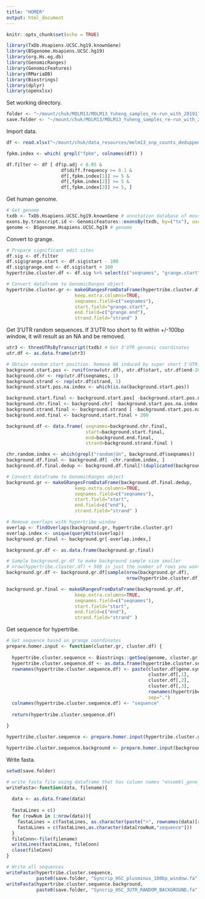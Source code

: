 ```yaml
---
title: "HOMER"
output: html_document
---
```


```r
knitr::opts_chunk$set(echo = TRUE)
```


```r
library(TxDb.Hsapiens.UCSC.hg19.knownGene)
library(BSgenome.Hsapiens.UCSC.hg19)
library(org.Hs.eg.db)
library(GenomicRanges)
library(GenomicFeatures)
library(RMariaDB)
library(Biostrings)
library(dplyr)
library(openxlsx)
```

Set working directory.

```r
folder <- "~/mount/chuk/MOLM13/MOLM13_Yuheng_samples_re-run_with_20191114_pipeline/HOMER/"
save.folder <- "~/mount/chuk/MOLM13/MOLM13_Yuheng_samples_re-run_with_20191114_pipeline/HOMER/"
```

Import data.

```r
df <- read.xlsx("~/mount/chuk/data_resources/molm13_snp_counts_dedupped_significant.xlsx")

fpkm.index <- which( grepl("fpkm", colnames(df)) )

df.filter <- df [ df$p.adj < 0.05 &
                    df$diff.frequency >= 0.1 &
                    df[,fpkm.index[1]] >= 5 &
                    df[,fpkm.index[2]] >= 5 &
                    df[,fpkm.index[3]] >= 5, ]
```

Get human genome.

```r
# Get genome
txdb <- TxDb.Hsapiens.UCSC.hg19.knownGene # annotation database of mouse genome
exons.by.transcript.id <- GenomicFeatures::exonsBy(txdb, by=("tx"), use.names = TRUE) # Group exons by transcript ID
genome <- BSgenome.Hsapiens.UCSC.hg19 # genome
```

Convert to grange.

```r
# Prepare significant edit sites
df.sig <- df.filter
df.sig$grange.start <- df.sig$start - 100
df.sig$grange.end <- df.sig$start + 100
hypertribe.cluster.df <- df.sig %>% select(c("seqnames", "grange.start", "grange.end", "strand", "gene.symbol"))

# Convert dataframe to GenomicRanges object
hypertribe.cluster.gr <- makeGRangesFromDataFrame(hypertribe.cluster.df,
                         keep.extra.columns=TRUE,
                         seqnames.field=c("seqnames"),
                         start.field="grange.start",
                         end.field=c("grange.end"),
                         strand.field="strand" )
```

Get 3'UTR random sequences. If 3'UTR too short to fit within +/-100bp window, it will result as an NA and be removed.

```r
utr3 <- threeUTRsByTranscript(txdb) # Get 3'UTR genomic coordinates
utr.df <- as.data.frame(utr3)

# Obtain random start position. Remove NA induced by super short 3'UTR.
background.start.pos <- runif(nrow(utr.df), utr.df$start, utr.df$end-200)
background.chr <- rep(utr.df$seqnames, 1)
background.strand <- rep(utr.df$strand, 1)
background.start.pos.na.index <- which(is.na(background.start.pos))

background.start.final <- background.start.pos[ -background.start.pos.na.index ]
background.chr.final <- background.chr[ -background.start.pos.na.index ]
background.strand.final <- background.strand [ -background.start.pos.na.index ]
background.end.final <- background.start.final + 200

background.df <- data.frame( seqnames=background.chr.final,
                             start=background.start.final,
                             end=background.end.final,
                             strand=background.strand.final )

chr.random.index <- which(grepl("random|Un", background.df$seqnames))
background.df.final <- background.df[ -chr.random.index, ]
background.df.final.dedup <- background.df.final[!(duplicated(background.df.final)),]

# Convert dataframe to GenomicRanges object
background.gr <- makeGRangesFromDataFrame(background.df.final.dedup,
                         keep.extra.columns=TRUE,
                         seqnames.field=c("seqnames"),
                         start.field="start",
                         end.field=c("end"),
                         strand.field="strand" )

# Remove overlaps with hypertribe window
overlap <- findOverlaps(background.gr, hypertribe.cluster.gr)
overlap.index <- unique(queryHits(overlap))
background.gr.final <- background.gr[-overlap.index,]

background.gr.df <- as.data.frame(background.gr.final)

# Sample background.gr.df to make background sample size smaller
# nrow(hypertribe.cluster.df) + 500 is just the number of rows you want in your background
background.gr.df <- background.gr.df[sample(nrow(background.gr.df), 
                                            nrow(hypertribe.cluster.df) + 500), ]

background.gr.final <- makeGRangesFromDataFrame(background.gr.df,
                         keep.extra.columns=TRUE,
                         seqnames.field=c("seqnames"),
                         start.field="start",
                         end.field=c("end"),
                         strand.field="strand" )
```


Get sequence for hypertribe.

```r
# Get sequence based on grange coordinates
prepare.homer.input <- function(cluster.gr, cluster.df) {
  
  hypertribe.cluster.sequence <- Biostrings::getSeq(genome, cluster.gr)
  hypertribe.cluster.sequence.df <- as.data.frame(hypertribe.cluster.sequence)
  rownames(hypertribe.cluster.sequence.df) <- paste(cluster.df$gene.symbol, 
                                                    cluster.df[,1],
                                                    cluster.df[,2],
                                                    cluster.df[,3],
                                                    rownames(hypertribe.cluster.sequence.df),
                                                    sep=".")
  colnames(hypertribe.cluster.sequence.df) <- "sequence"
  
  return(hypertribe.cluster.sequence.df)
  
}

hypertribe.cluster.sequence <- prepare.homer.input(hypertribe.cluster.gr, hypertribe.cluster.df)

hypertribe.cluster.sequence.background <- prepare.homer.input(background.gr.final, background.gr.df)
```

Write fasta.

```r
setwd(save.folder)

# write fasta file using dataframe that has column names "ensembl_gene_id" and "3utr".
writeFasta<-function(data, filename){
  
  data <- as.data.frame(data)
  
  fastaLines = c()
  for (rowNum in 1:nrow(data)){
    fastaLines = c(fastaLines, as.character(paste(">", rownames(data)[rowNum], sep = "")))
    fastaLines = c(fastaLines,as.character(data[rowNum,"sequence"]))
  }
  fileConn<-file(filename)
  writeLines(fastaLines, fileConn)
  close(fileConn)
}

# Write all sequences
writeFasta(hypertribe.cluster.sequence,
           paste0(save.folder, "Syncrip_HSC_plusminus_100bp_window.fa"))
writeFasta(hypertribe.cluster.sequence.background,
           paste0(save.folder, "Syncrip_HSC_3UTR_RANDOM_BACKGROUND.fa"))

```







